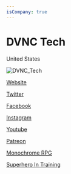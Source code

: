 ```yaml
---
isCompany: true
---
```


# DVNC Tech

<Location>

United States

</Location>

![DVNC_Tech](./directory_images/DVNC_Tech_v1.webp)

<Website>

[Website](http://dvnc.tech)

[Twitter](https://twitter.com/dvnc_tech)

[Facebook](https://facebook.com/dvnctech)

[Instagram](https://instagram.com/dvnc_tech)

[Youtube](https://youtube.com/channel/UCOIs6Mc5_CHFWktJVScaDGQ)

[Patreon](https://www.patreon.com/dvnc)

</Website>

<Games>

[Monochrome RPG](https://dvnc.itch.io/monochromerpg-episode-1)

[Superhero In Training](https://dvnc.itch.io/sht)

</Games>
